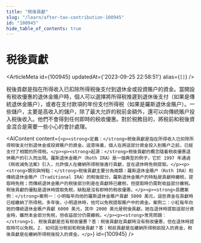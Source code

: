 ```yaml
---
title: "税後貢獻"
slug: "/learn/after-tax-contribution-100945"
id: "100945"
hide_table_of_contents: true
---
```



# 税後貢獻

<ArticleMeta id={100945} updatedAt={'2023-09-25 22:58:51'} alias={`[]`} />
<div className='border-solid border-b border-t-0 my-4 border-[var(--ifm-color-gray-300)]' />

税後貢獻是指在所得收入已扣除所得税後支付到退休金或投資賬户的資金。當開設有税收優惠的退休金賬户時，個人可以選擇將所得税推遲到退休後支付（如果是傳統退休金賬户），或者在支付款項的年份支付所得税（如果是羅斯退休金賬户）。一些儲户，主要是高收入的儲户，除了最大允許的税前金額外，還可以向傳統賬户投入税後收入。他們不會得到任何即時的税收優惠。對於税務目的，將税前和税後資金混合是需要一些小心的會計處理。

<AIContent content={`<p><strong>定義：</strong>税後貢獻是指在所得收入已扣除所得税後支付到退休金或投資賬户的資金。這意味着，個人在將這部分資金投入到賬户之前，已經支付了相關的所得税。</p><p><strong>起源：</strong>税後貢獻的概念隨着税收優惠退休賬户的引入而出現。羅斯退休金賬户（Roth IRA）是一個典型的例子，它於 1997 年通過《税收減免法案》引入，允許個人在繳納所得税後進行貢獻，並在退休時免税提取。</p><p><strong>類別與特點：</strong>税後貢獻主要分為兩類：羅斯退休金賬户（Roth IRA）和傳統退休金賬户（Traditional IRA）的税後部分。羅斯退休金賬户的特點是貢獻時繳税，提取時免税；而傳統退休金賬户的税後部分則是在貢獻時已繳税，但提取時仍需對收益部分繳税。税後貢獻的優點是退休時提取免税，缺點是沒有即時的税收優惠。</p><p><strong>具體案例：</strong>案例一：小明每年向他的羅斯退休金賬户貢獻 5000 美元，這些資金在貢獻時已經繳納了所得税。多年後，小明退休時，他可以免税提取賬户中的資金。案例二：小紅每年向她的傳統退休金賬户貢獻 6000 美元，其中 2000 美元是税後貢獻。她在退休時提取這部分資金時，雖然本金部分免税，但收益部分仍需繳税。</p><p><strong>常見問題：</strong>1. 税後貢獻是否有税收優惠？答：税後貢獻在貢獻時沒有税收優惠，但在退休時提取時可以免税。2. 如何區分税前和税後貢獻？答：税前貢獻是在繳納所得税前投入的資金，税後貢獻是在繳納所得税後投入的資金。</p>`} id={100945} />
